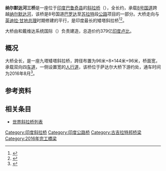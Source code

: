 {{noteTA
|G1=地名
|1=zh-hans:斜拉桥;zh-hk:斜拉橋;zh-tw:斜張橋;}}
{{Infobox bridge
|image            = Narmada Bridge.jpg
|image_size    = 
|caption          = 
|bridge_name = 纳尔默达河三桥
|native_name  = 
|native_name_lang= 
|official_name = 
|other_name   = 
|locale             = {{flagicon|IND}} [[古吉拉特邦|古吉拉特邦]][[巴鲁奇|巴鲁奇]]
|carries            = [[File:NH8-IN.svg|x25px]] [[國道8號_(印度)|8号国道]]
|crosses           = [[纳尔默达河|纳尔默达河]]
|owner            = 
|maint             = 
|designer        = 
|engineering   = 
|architect        = 
|material         = 
|design            = 矮塔[[斜拉桥|斜拉桥]]
|mainspan       = {{convert|144|m|0}}×8
|spans             = 10
|length            = {{convert|1344|m|0}}
|width             = {{convert|20.8|m|0}}
|height            = 
|below             = 
|coordinates    = {{Coord|21.714462|73.044826|type:landmark_region:IN|display=inline,title}}
|builder           = 
|fabricator       = 
|begin             = 
|complete       = 
|open              = 2016年8月
|cost                = 379亿[[印度卢比|印度卢比]]
|traffic             = 
|toll                 = 
|preceded       = {{le|萨达尔大桥|Sardar Bridge}}
|followed        = {{le|金桥 (印度)|Golden Bridge|金桥}}
|extra              = {{Location map | India Gujarat | label= | label_size= | alt= | position= | background= | lat=21.714462 | long=73.044826 | mark=AB-Brücke.svg | marksize=10 | float=center | width= | caption=纳尔默达河三桥在古吉拉特邦的位置}}
}}
'''纳尔默达河三桥'''是一座位于[[印度|印度]][[巴鲁奇县|巴鲁奇县]]的[[斜拉橋|斜拉桥]]（{{le|鳍背桥|Extradosed bridge}}），全长约{{convert|1.4|km|0}}，承载[[國道8號_(印度)|8号国道]]跨越[[纳尔默达河|纳尔默达河]]，该桥是8号国道[[巴罗达_(古吉拉特邦)|巴罗达]]至[[苏拉特|苏拉特]]段[[公路|公路]]项目的一部分。大桥走向与[[英迪拉·甘地|英迪拉·甘地]][[印度总理|总理]]时期修建的{{le|萨达尔大桥|Sardar Bridge}}平行，是印度最长的矮塔斜拉桥<ref>{{Cite web|url=http://archive.indianexpress.com/news/country-s-longest-extradosed-bridge-to-come-up-over-narmada-in-bharuch/1002912/|title=Country's longest extradosed bridge to come up over Narmada in Bharuch|accessdate=2016-04-26|date=2012-09-15|publisher=Indian Express}}</ref><ref>{{Cite web|url=http://timesofindia.indiatimes.com/city/surat/Work-on-extradosed-bridge-over-Narmada-begins/articleshow/31388514.cms|title=Work on extradosed bridge over Narmada begins|accessdate=2016-04-26|author=|date=2014-03-04|publisher=Times of India}}</ref>。

大桥由{{le|拿丁集团|Larsen& Toubro}}和戴维达系统国际（{{lang|en|Dywidag Systems International}}）负责建造，总造价约379亿[[印度卢比|印度卢比]]。

==概况==
大桥全长{{convert|1344|m|0}}，是一座九塔矮塔斜拉桥，跨径布置为96米+8×144米+96米，桥面宽{{convert|20.8|m|0}}，承载双向四[[车道|车道]]，一侧设置宽{{convert|3|m|0}}的[[人行道|人行道]]，该桥位于萨达尔大桥下游约{{convert|100|m|0}}处，通车时间为2016年8月<ref>{{cite journal|author=张妮|date=2016-06|title=印度纳尔默达河三桥|journal=世界桥梁|publisher=中铁大桥局集团有限公司|location=武汉|volume=44|issue=6|pages=92-93|issn=1671-7767|url=http://d.wanfangdata.com.cn/periodical/gwql201606021}}</ref>。

== 参考资料 ==
{{reflist}}

== 相关条目 ==
* [[世界斜拉桥列表|世界斜拉桥列表]]

[[Category:印度斜拉桥|Category:印度斜拉桥]]
[[Category:印度公路桥|Category:印度公路桥]]
[[Category:古吉拉特邦桥梁|Category:古吉拉特邦桥梁]]
[[Category:2016年完工橋梁|Category:2016年完工橋梁]]